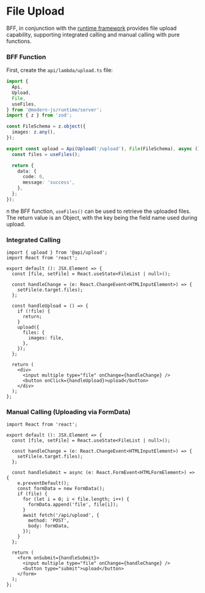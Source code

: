 # File Upload

BFF, in conjunction with the [runtime framework](/guides/advanced-features/bff/frameworks.html) provides file upload capability, supporting integrated calling and manual calling with pure functions.

### BFF Function

First, create the `api/lambda/upload.ts` file:

```ts title="api/lambda/upload.ts"
import {
  Api,
  Upload,
  File,
  useFiles,
} from '@modern-js/runtime/server';
import { z } from 'zod';

const FileSchema = z.object({
  images: z.any(),
});

export const upload = Api(Upload('/upload'), File(FileSchema), async () => {
  const files = useFiles();

  return {
    data: {
      code: 0,
      message: 'success',
    },
  };
});
```
n the BFF function,  `useFiles()` can be used to retrieve the uploaded files. The return value is an Object, with the key being the field name used during upload.

### Integrated Calling


```tsx title="routes/upload/page.tsx"
import { upload } from '@api/upload';
import React from 'react';

export default (): JSX.Element => {
  const [file, setFile] = React.useState<FileList | null>();

  const handleChange = (e: React.ChangeEvent<HTMLInputElement>) => {
    setFile(e.target.files);
  };

  const handleUpload = () => {
    if (!file) {
      return;
    }
    upload({
      files: {
        images: file,
      },
    });
  };

  return (
    <div>
      <input multiple type="file" onChange={handleChange} />
      <button onClick={handleUpload}>upload</button>
    </div>
  );
};
```

### Manual Calling (Uploading via FormData)

```tsx title="routes/upload/page.tsx"
import React from 'react';

export default (): JSX.Element => {
  const [file, setFile] = React.useState<FileList | null>();

  const handleChange = (e: React.ChangeEvent<HTMLInputElement>) => {
    setFile(e.target.files);
  };

  const handleSubmit = async (e: React.FormEvent<HTMLFormElement>) => {
    e.preventDefault();
    const formData = new FormData();
    if (file) {
      for (let i = 0; i < file.length; i++) {
        formData.append('file', file[i]);
      }
      await fetch('/api/upload', {
        method: 'POST',
        body: formData,
      });
    }
  };

  return (
    <form onSubmit={handleSubmit}>
      <input multiple type="file" onChange={handleChange} />
      <button type="submit">upload</button>
    </form>
  );
};
```
